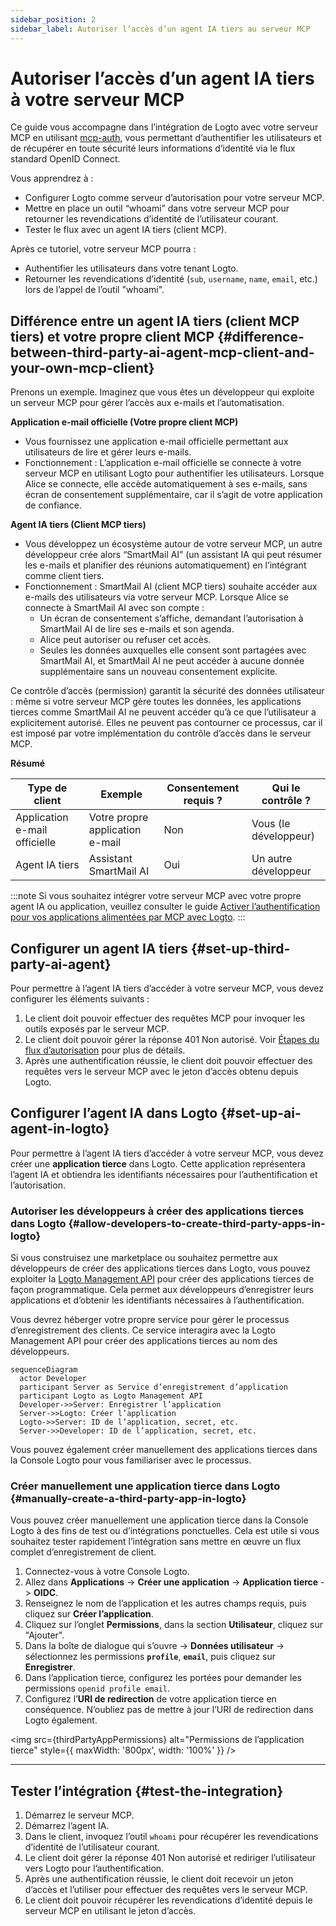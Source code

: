 ```yaml
---
sidebar_position: 2
sidebar_label: Autoriser l’accès d’un agent IA tiers au serveur MCP
---
```




# Autoriser l’accès d’un agent IA tiers à votre serveur MCP

Ce guide vous accompagne dans l’intégration de Logto avec votre serveur MCP en utilisant [mcp-auth](https://mcp-auth.dev), vous permettant d’authentifier les utilisateurs et de récupérer en toute sécurité leurs informations d’identité via le flux standard OpenID Connect.

Vous apprendrez à :

- Configurer Logto comme serveur d’autorisation pour votre serveur MCP.
- Mettre en place un outil “whoami” dans votre serveur MCP pour retourner les revendications d’identité de l’utilisateur courant.
- Tester le flux avec un agent IA tiers (client MCP).

Après ce tutoriel, votre serveur MCP pourra :

- Authentifier les utilisateurs dans votre tenant Logto.
- Retourner les revendications d’identité (`sub`, `username`, `name`, `email`, etc.) lors de l’appel de l’outil "whoami".

## Différence entre un agent IA tiers (client MCP tiers) et votre propre client MCP \{#difference-between-third-party-ai-agent-mcp-client-and-your-own-mcp-client}

Prenons un exemple. Imaginez que vous êtes un développeur qui exploite un serveur MCP pour gérer l’accès aux e-mails et l’automatisation.

**Application e-mail officielle (Votre propre client MCP)**

- Vous fournissez une application e-mail officielle permettant aux utilisateurs de lire et gérer leurs e-mails.
- Fonctionnement : L’application e-mail officielle se connecte à votre serveur MCP en utilisant Logto pour authentifier les utilisateurs. Lorsque Alice se connecte, elle accède automatiquement à ses e-mails, sans écran de consentement supplémentaire, car il s’agit de votre application de confiance.

**Agent IA tiers (Client MCP tiers)**

- Vous développez un écosystème autour de votre serveur MCP, un autre développeur crée alors “SmartMail AI” (un assistant IA qui peut résumer les e-mails et planifier des réunions automatiquement) en l’intégrant comme client tiers.
- Fonctionnement : SmartMail AI (client MCP tiers) souhaite accéder aux e-mails des utilisateurs via votre serveur MCP. Lorsque Alice se connecte à SmartMail AI avec son compte :
  - Un écran de consentement s’affiche, demandant l’autorisation à SmartMail AI de lire ses e-mails et son agenda.
  - Alice peut autoriser ou refuser cet accès.
  - Seules les données auxquelles elle consent sont partagées avec SmartMail AI, et SmartMail AI ne peut accéder à aucune donnée supplémentaire sans un nouveau consentement explicite.

Ce contrôle d’accès (permission) garantit la sécurité des données utilisateur : même si votre serveur MCP gère toutes les données, les applications tierces comme SmartMail AI ne peuvent accéder qu’à ce que l’utilisateur a explicitement autorisé. Elles ne peuvent pas contourner ce processus, car il est imposé par votre implémentation du contrôle d’accès dans le serveur MCP.

**Résumé**

| Type de client                | Exemple                         | Consentement requis ? | Qui le contrôle ?     |
| ----------------------------- | ------------------------------- | --------------------- | --------------------- |
| Application e-mail officielle | Votre propre application e-mail | Non                   | Vous (le développeur) |
| Agent IA tiers                | Assistant SmartMail AI          | Oui                   | Un autre développeur  |

:::note
Si vous souhaitez intégrer votre serveur MCP avec votre propre agent IA ou application, veuillez consulter le guide [Activer l’authentification pour vos applications alimentées par MCP avec Logto](./mcp-server-add-auth).
:::

<Prerequisites isThirdParty />

## Configurer un agent IA tiers \{#set-up-third-party-ai-agent}

Pour permettre à l’agent IA tiers d’accéder à votre serveur MCP, vous devez configurer les éléments suivants :

1. Le client doit pouvoir effectuer des requêtes MCP pour invoquer les outils exposés par le serveur MCP.
2. Le client doit pouvoir gérer la réponse 401 Non autorisé. Voir [Étapes du flux d’autorisation](https://modelcontextprotocol.io/specification/2025-03-26/basic/authorization#2-5-authorization-flow-steps) pour plus de détails.
3. Après une authentification réussie, le client doit pouvoir effectuer des requêtes vers le serveur MCP avec le jeton d’accès obtenu depuis Logto.

## Configurer l’agent IA dans Logto \{#set-up-ai-agent-in-logto}

Pour permettre à l’agent IA tiers d’accéder à votre serveur MCP, vous devez créer une **application tierce** dans Logto. Cette application représentera l’agent IA et obtiendra les identifiants nécessaires pour l’authentification et l’autorisation.

### Autoriser les développeurs à créer des applications tierces dans Logto \{#allow-developers-to-create-third-party-apps-in-logto}

Si vous construisez une marketplace ou souhaitez permettre aux développeurs de créer des applications tierces dans Logto, vous pouvez exploiter la [Logto Management API](/integrate-logto/interact-with-management-api) pour créer des applications tierces de façon programmatique. Cela permet aux développeurs d’enregistrer leurs applications et d’obtenir les identifiants nécessaires à l’authentification.

Vous devrez héberger votre propre service pour gérer le processus d’enregistrement des clients. Ce service interagira avec la Logto Management API pour créer des applications tierces au nom des développeurs.

```mermaid
sequenceDiagram
  actor Developer
  participant Server as Service d’enregistrement d’application
  participant Logto as Logto Management API
  Developer->>Server: Enregistrer l’application
  Server->>Logto: Créer l’application
  Logto->>Server: ID de l’application, secret, etc.
  Server->>Developer: ID de l’application, secret, etc.
```

Vous pouvez également créer manuellement des applications tierces dans la Console Logto pour vous familiariser avec le processus.

### Créer manuellement une application tierce dans Logto \{#manually-create-a-third-party-app-in-logto}

Vous pouvez créer manuellement une application tierce dans la Console Logto à des fins de test ou d’intégrations ponctuelles. Cela est utile si vous souhaitez tester rapidement l’intégration sans mettre en œuvre un flux complet d’enregistrement de client.

1. Connectez-vous à votre Console Logto.
2. Allez dans <CloudLink to="/applications">**Applications**</CloudLink> → **Créer une application** → **Application tierce** -> **OIDC**.
3. Renseignez le nom de l’application et les autres champs requis, puis cliquez sur **Créer l’application**.
4. Cliquez sur l’onglet **Permissions**, dans la section **Utilisateur**, cliquez sur "Ajouter".
5. Dans la boîte de dialogue qui s’ouvre -> **Données utilisateur** -> sélectionnez les permissions **`profile`**, **`email`**, puis cliquez sur **Enregistrer**.
6. Dans l’application tierce, configurez les portées pour demander les permissions `openid profile email`.
7. Configurez l’**URI de redirection** de votre application tierce en conséquence. N’oubliez pas de mettre à jour l’URI de redirection dans Logto également.

<img
  src={thirdPartyAppPermissions}
  alt="Permissions de l’application tierce"
  style={{ maxWidth: '800px', width: '100%' }}
/>

---

<QuickStartsReference />

<SetUpServer />

## Tester l’intégration \{#test-the-integration}

1. Démarrez le serveur MCP.
2. Démarrez l’agent IA.
3. Dans le client, invoquez l’outil `whoami` pour récupérer les revendications d’identité de l’utilisateur courant.
4. Le client doit gérer la réponse 401 Non autorisé et rediriger l’utilisateur vers Logto pour l’authentification.
5. Après une authentification réussie, le client doit recevoir un jeton d’accès et l’utiliser pour effectuer des requêtes vers le serveur MCP.
6. Le client doit pouvoir récupérer les revendications d’identité depuis le serveur MCP en utilisant le jeton d’accès.

<SampleCode />
